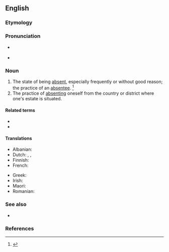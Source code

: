 ==English==
{{wikipedia}}

===Etymology===
{{suffix|en|absentee|ism}}

===Pronunciation===
* {{a|UK}} {{IPA|/æb.sənˈtiːˌɪz.m̩/|lang=en}}
* {{a|US}} {{IPA|/ˌæb.sənˈtiˌɪz.m̩/|lang=en}}

===Noun===
{{en-noun|~}}

# The state of being [[absent]], especially frequently or without good reason; the practice of an [[absentee]]. {{defdate|First attested in the early 19<sup>th</sup> century.}}<ref name=SOED>{{R:SOED5|page=9}}</ref>
# The practice of [[absenting]] oneself from the country or district where one's estate is situated.

====Related terms====
* {{l|en|absent}}
* {{l|en|absentee}}

====Translations====
{{trans-top|state of being absent}}
* Albanian: {{t|sq|absenteizëm|m}}
* Dutch: {{t+|nl|absenteïsme|n}}, {{t|nl|(arbeids)[[verzuim]]|n}}, {{t|nl|(school)[[verzuim]]|n}}
* Finnish: {{t+|fi|poissaolo}}
* French: {{t+|fr|absentéisme}}
{{trans-mid}}
* Greek: {{t+|el|απουσιασμός|m}}
* Irish: {{t|ga|neamhláithreacht|f}}
* Maori: {{t|mi|takētanga}}
* Romanian: {{t+|ro|absenteism|n}}
{{trans-bottom}}

===See also===
* {{l|en|presenteeism}}

===References===
<references/>